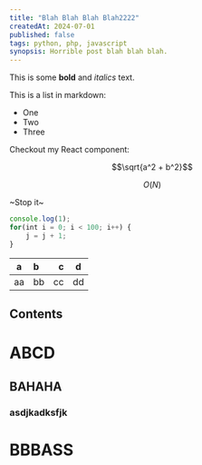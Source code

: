 ```yaml
---
title: "Blah Blah Blah Blah2222"
createdAt: 2024-07-01
published: false
tags: python, php, javascript
synopsis: Horrible post blah blah blah.
---
```


This is some **bold** and _italics_ text.
 
This is a list in markdown:
 
- One
- Two
- Three
 
Checkout my React component:

$$\sqrt{a^2 + b^2}$$

$$ O(N) $$

~Stop it~

~~~js
console.log(1);
for(int i = 0; i < 100; i++) {
    j = j + 1;
}
~~~

| a | b  |  c |  d  |
| - | :- | -: | :-: |
| aa | bb | cc | dd |

## Contents

# ABCD
## BAHAHA
### asdjkadksfjk
# BBBASS
